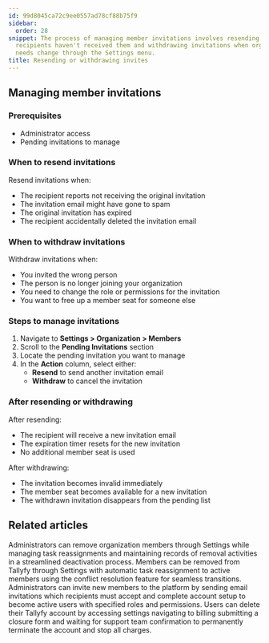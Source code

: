 ```yaml
---
id: 99d8045ca72c9ee0557ad78cf88b75f9
sidebar:
  order: 28
snippet: The process of managing member invitations involves resending emails when
  recipients haven't received them and withdrawing invitations when organizational
  needs change through the Settings menu.
title: Resending or withdrawing invites
---
```


## Managing member invitations

### Prerequisites
- Administrator access
- Pending invitations to manage

### When to resend invitations
Resend invitations when:
- The recipient reports not receiving the original invitation
- The invitation email might have gone to spam
- The original invitation has expired
- The recipient accidentally deleted the invitation email

### When to withdraw invitations
Withdraw invitations when:
- You invited the wrong person
- The person is no longer joining your organization
- You need to change the role or permissions for the invitation
- You want to free up a member seat for someone else

### Steps to manage invitations

1. Navigate to **Settings > Organization > Members**
2. Scroll to the **Pending Invitations** section
3. Locate the pending invitation you want to manage
4. In the **Action** column, select either:
   - **Resend** to send another invitation email
   - **Withdraw** to cancel the invitation

### After resending or withdrawing

After resending:
- The recipient will receive a new invitation email
- The expiration timer resets for the new invitation
- No additional member seat is used

After withdrawing:
- The invitation becomes invalid immediately
- The member seat becomes available for a new invitation
- The withdrawn invitation disappears from the pending list


## Related articles
<CardGrid>
<LinkTitleCard header="<b>Members > How to remove a member</b>" href="/products/pro/documenting/members/how-can-i-remove-a-member-from-my-tallyfy-organization/" > Administrators can remove organization members through Settings while managing task reassignments and maintaining records of removal activities in a streamlined deactivation process. </LinkTitleCard>
<LinkTitleCard header="<b>Org Settings > Remove a Member</b>" href="/products/pro/settings/org-settings/how-can-i-remove-a-member-from-my-tallyfy-organization/" > Members can be removed from Tallyfy through Settings with automatic task reassignment to active members using the conflict resolution feature for seamless transitions. </LinkTitleCard>
<LinkTitleCard header="<b>Members > Invite and activate members</b>" href="/products/pro/documenting/members/how-to-invite-and-activate-members-on-tallyfy/" > Administrators can invite new members to the platform by sending email invitations which recipients must accept and complete account setup to become active users with specified roles and permissions. </LinkTitleCard>
<LinkTitleCard header="<b>Personal Settings > Cancel and delete your Tallyfy account</b>" href="/products/pro/settings/personal-settings/how-can-i-cancel-and-delete-my-tallyfy-account/" > Users can delete their Tallyfy account by accessing settings navigating to billing submitting a closure form and waiting for support team confirmation to permanently terminate the account and stop all charges. </LinkTitleCard>
</CardGrid>